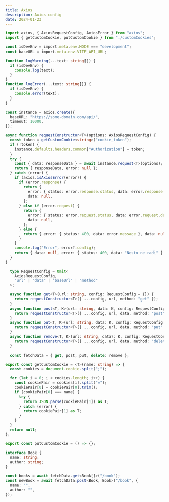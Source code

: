 ```yaml
---
title: Axios
description: Axios config
date: 2024-01-23
---
```


```ts
import axios, { AxiosRequestConfig, AxiosError } from "axios";
import { getCustomCookie, putCustomCookie } from "./customCookies";

const isDevEnv = import.meta.env.MODE === "development";
const baseURL = import.meta.env.VITE_API_URL;

function logWarning(...text: string[]) {
  if (isDevEnv) {
    console.log(text);
  }
}
function logError(...text: string[]) {
  if (isDevEnv) {
    console.error(text);
  }
}

const instance = axios.create({
  baseURL: "https://some-domain.com/api/",
  timeout: 10000,
});

async function requestConstructor<T>(options: AxiosRequestConfig) {
  const token = getCustomCookie<string>("cookie_token");
  if (!token) {
    instance.defaults.headers.common["Authorization"] = token;
  }
  try {
    const { data: responseData } = await instance.request<T>(options);
    return { responseData, error: null };
  } catch (error) {
    if (axios.isAxiosError(error)) {
      if (error.response) {
        return {
          error: { status: error.response.status, data: error.response.data },
          data: null,
        };
      } else if (error.request) {
        return {
          error: { status: error.request.status, data: error.request.data },
          data: null,
        };
      } else {
        return { error: { status: 400, data: error.message }, data: null };
      }
    }
    console.log("Error", error?.config);
    return { data: null, error: { status: 400, data: "Nesto ne radi" } };
  }
}

  type RequestConfig = Omit<
    AxiosRequestConfig,
    "url" | "data" | "baseUrl" | "method"
  >;

  async function get<T>(url: string, config: RequestConfig = {}) {
    return requestConstructor<T>({ ...config, url, method: "get" });
  }
  async function post<T, K>(url: string, data: K, config: RequestConfig = {}) {
    return requestConstructor<T>({ ...config, url, data, method: "post" });
  }
  async function put<T, K>(url: string, data: K, config: RequestConfig = {}) {
    return requestConstructor<T>({ ...config, url, data, method: "put" });
  }
  async function remove<T, K>(url: string, data?: K, config: RequestConfig = {}) {
    return requestConstructor<T>({ ...config, url, data, method: "delete" });
  }

  const fetchData = { get, post, put, delete: remove };
```

```ts
export const getCustomCookie = <T>(name: string) => {
  const cookies = document.cookie.split(";");

  for (let i = 0; i < cookies.length; i++) {
    const cookiePair = cookies[i].split("=");
    cookiePair[0] = cookiePair[0].trim();
    if (cookiePair[0] === name) {
      try {
        return JSON.parse(cookiePair[1]) as T;
      } catch (error) {
        return cookiePair[1] as T;
      }
    }
  }
  return null;
};

export const putCustomCookie = () => {};
```

```ts title="Examples"
interface Book {
  name: string;
  author: string;
}

const books = await fetchData.get<Book[]>("/book");
const newBook = await fetchData.post<Book, Book>("/book", {
  name: "",
  author: "",
});
```